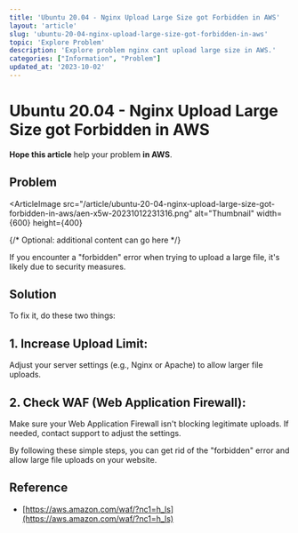 ```yaml
---
title: 'Ubuntu 20.04 - Nginx Upload Large Size got Forbidden in AWS'
layout: 'article'
slug: 'ubuntu-20-04-nginx-upload-large-size-got-forbidden-in-aws'
topic: 'Explore Problem'
description: 'Explore problem nginx cant upload large size in AWS.'
categories: ["Information", "Problem"]
updated_at: '2023-10-02'
---
```



<ArticleHeader>

# Ubuntu 20.04 - Nginx Upload Large Size got Forbidden in AWS

<strong className="text-brand-blue-medium">Hope this article</strong> help your problem <strong className="text-brand-purple">in AWS</strong>.

</ArticleHeader>

<ArticleContent>

## Problem

<ArticleImage
  src="/article/ubuntu-20-04-nginx-upload-large-size-got-forbidden-in-aws/aen-x5w-20231012231316.png"
  alt="Thumbnail"
  width={600}
  height={400}
>
  {/* Optional: additional content can go here */}
</ArticleImage>

If you encounter a "forbidden" error when trying to upload a large file, it's likely due to security measures.

## Solution

To fix it, do these two things:

## 1. Increase Upload Limit:

Adjust your server settings (e.g., Nginx or Apache) to allow larger file uploads.

## 2. Check WAF (Web Application Firewall):

Make sure your Web Application Firewall isn't blocking legitimate uploads. If needed, contact support to adjust the settings.

By following these simple steps, you can get rid of the "forbidden" error and allow large file uploads on your website.

</ArticleContent>

<ArticleSidebar>

## Reference
- [https://aws.amazon.com/waf/?nc1=h_ls](https://aws.amazon.com/waf/?nc1=h_ls)

</ArticleSidebar>

